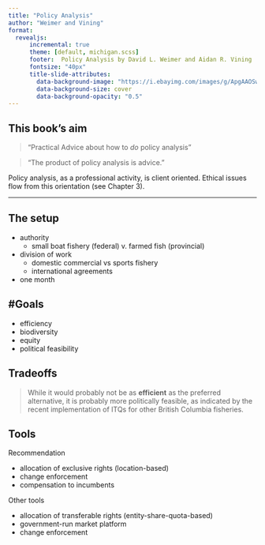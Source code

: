 ```yaml
---
title: "Policy Analysis"
author: "Weimer and Vining"
format: 
  revealjs:
      incremental: true  
      theme: [default, michigan.scss]
      footer:  Policy Analysis by David L. Weimer and Aidan R. Vining
      fontsize: "40px"
      title-slide-attributes:
        data-background-image: "https://i.ebayimg.com/images/g/ApgAAOSwp69f~14S/s-l500.jpg"
        data-background-size: cover
        data-background-opacity: "0.5"
---
```


## This book's aim

> "Practical Advice about how to *do* policy analysis"

> "The product of policy analysis is advice."

Policy analysis, as a professional activity, is client oriented. Ethical issues flow from this orientation (see Chapter 3).

---


## The setup


- authority
  - small boat fishery (federal) v. farmed fish (provincial)
- division of work
  - domestic commercial vs sports fishery
  - international agreements
- one month


## \#Goals

- efficiency
- biodiversity
- equity
- political feasibility

## Tradeoffs 

> While it would probably not be as **efficient** as the preferred alternative, it is probably more politically feasible, as indicated by the recent implementation of ITQs for other British Columbia fisheries.

## Tools 

Recommendation

- allocation of exclusive rights (location-based)
- change enforcement
- compensation to incumbents

Other tools 

- allocation of transferable rights (entity-share-quota-based)
- government-run market platform
- change enforcement

